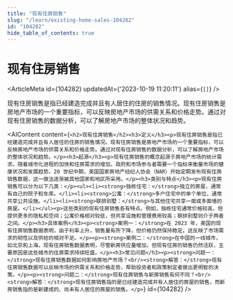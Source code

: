 ```yaml
---
title: "现有住房销售"
slug: "/learn/existing-home-sales-104282"
id: "104282"
hide_table_of_contents: true
---
```



# 现有住房销售

<ArticleMeta id={104282} updatedAt={'2023-10-19 11:20:11'} alias={`[]`} />
<div className='border-solid border-b border-t-0 my-4 border-[var(--ifm-color-gray-300)]' />

现有住房销售是指已经建造完成并且有人居住的住房的销售情况。现有住房销售是房地产市场的一个重要指标，可以反映房地产市场的供需关系和价格走势。通过对现有住房销售的数据分析，可以了解房地产市场的整体状况和趋势。

<AIContent content={`<h2>现有住房销售</h2><h3>定义</h3><p>现有住房销售是指已经建造完成并且有人居住的住房的销售情况。现有住房销售是房地产市场的一个重要指标，可以反映房地产市场的供需关系和价格走势。通过对现有住房销售的数据分析，可以了解房地产市场的整体状况和趋势。</p><h3>起源</h3><p>现有住房销售的概念起源于房地产市场的统计需求。随着城市化进程的加快和住房需求的增加，政府和市场参与者需要一个指标来衡量市场的健康状况和发展趋势。20 世纪中期，美国国家房地产经纪人协会（NAR）开始定期发布现有住房销售数据，这一做法逐渐被其他国家和地区所采用。</p><h3>类别与特点</h3><p>现有住房销售可以分为以下几类：</p><ul><li><strong>独栋住宅：</strong>独立的房屋，通常有自己的院子和车库。</li><li><strong>公寓：</strong>多户住宅中的单个单位，通常共享公共设施。</li><li><strong>联排别墅：</strong>与其他住宅共享一面或多面墙的房屋。</li></ul><p>这些类别的现有住房销售各有特点。例如，独栋住宅通常价格较高，但提供更多的隐私和空间；公寓价格相对较低，但共享设施和管理费用较高；联排别墅则介于两者之间。</p><h3>具体案例</h3><p><strong>案例一：</strong>在 2023 年，美国的现有住房销售数据表明，由于利率上升，销售量有所下降，但价格仍然保持稳定。这反映了市场需求的韧性以及供给的相对不足。</p><p><strong>案例二：</strong>在中国的一线城市，如北京和上海，现有住房销售数据表明，尽管新房供应量增加，但现有住房的销售仍然活跃，主要原因是这些城市的住房需求持续旺盛。</p><h3>常见问题</h3><p><strong>问题一：</strong>现有住房销售数据如何影响房地产市场？<br/><strong>解答：</strong>现有住房销售数据可以反映市场的供需关系和价格走势，帮助投资者和政策制定者做出更明智的决策。</p><p><strong>问题二：</strong>现有住房销售与新房销售有何不同？<br/><strong>解答：</strong>现有住房销售指的是已经建造完成并有人居住的房屋的销售，而新房销售指的是新建成的、尚未有人居住的房屋的销售。</p>`} id={104282} />
